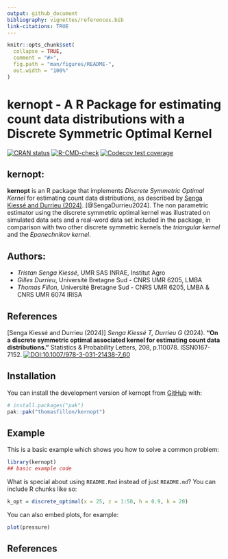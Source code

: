 ```yaml
---
output: github_document
bibliography: vignettes/references.bib
link-citations: TRUE
---
```


<!-- README.md is generated from README.Rmd. Please edit that file -->

```r
knitr::opts_chunk$set(
  collapse = TRUE,
  comment = "#>",
  fig.path = "man/figures/README-",
  out.width = "100%"
)
```

# kernopt - A R Package for estimating count data distributions with a Discrete Symmetric Optimal Kernel

<!-- badges: start -->
 [![CRAN status](https://www.r-pkg.org/badges/version/kernopt)](https://cran.r-project.org/package=kernopt)
 [![R-CMD-check](https://github.com/thomasfillon/kernopt/actions/workflows/R-CMD-check.yaml/badge.svg)](https://github.com/thomasfillon/kernopt/actions/workflows/R-CMD-check.yaml)
 [![Codecov test coverage](https://codecov.io/gh/thomasfillon/kernopt/graph/badge.svg)](https://app.codecov.io/gh/thomasfillon/kernopt)
<!-- badges: end -->

## kernopt: 
**kernopt** is an R package that implements *Discrete Symmetric Optimal Kernel* for estimating count data distributions, as described by [Senga Kiessé and Durrieu (2024)](#1). [@SengaDurrieu2024].
The non parametric estimator using the discrete symmetric optimal kernel was illustrated on simulated data sets and a real-word data set included in the package, in comparison with two other discrete symmetric kernels the *triangular kernel* and the *Epanechnikov kernel*.

## Authors: 
- *Tristan Senga Kiessé*, UMR SAS INRAE, Institut Agro
- *Gilles Durrieu*, Université Bretagne Sud - CNRS UMR 6205, LMBA
- *Thomas Fillon*, Université Bretagne Sud - CNRS UMR 6205, LMBA & CNRS UMR 6074 IRISA


## References
<a id="1">[Senga Kiessé and Durrieu (2024)]</a> *Senga Kiessé T, Durrieu G* (2024). **"On a discrete symmetric optimal associated kernel for estimating count data distributions."** Statistics & Probability Letters, 208, p.110078. ISSN0167-7152.
[![DOI:10.1007/978-3-031-21438-7_60](https://zenodo.org/badge/DOI/10.1016/j.spl.2024.110078.svg)](https://doi.org/10.1016/j.spl.2024.110078) 



## Installation

You can install the development version of kernopt from [GitHub](https://github.com/) with:

``` r
# install.packages("pak")
pak::pak("thomasfillon/kernopt")
```

## Example

This is a basic example which shows you how to solve a common problem:

```r
library(kernopt)
## basic example code
```

What is special about using `README.Rmd` instead of just `README.md`? You can include R chunks like so:

```r
k_opt = discrete_optimal(x = 25, z = 1:50, h = 0.9, k = 20)
```


You can also embed plots, for example:

```r
plot(pressure)
```


## References

